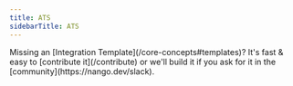 ```yaml
---
title: ATS
sidebarTitle: ATS
---
```


<Tip>
    Missing an [Integration Template](/core-concepts#templates)? It's fast & easy to [contribute it](/contribute) or we'll build it if you ask for it in the
    [community](https://nango.dev/slack).
</Tip>

<CardGroup cols={4}>
    <Card title="Greenhouse" href="/integrations/all/greenhouse" color="#68a063" />
    <Card title="Lever" href="/integrations/all/lever" color="#68a063" />
    <Card title="LinkedIn" href="/integrations/all/linkedin" color="#68a063" />
</CardGroup>
